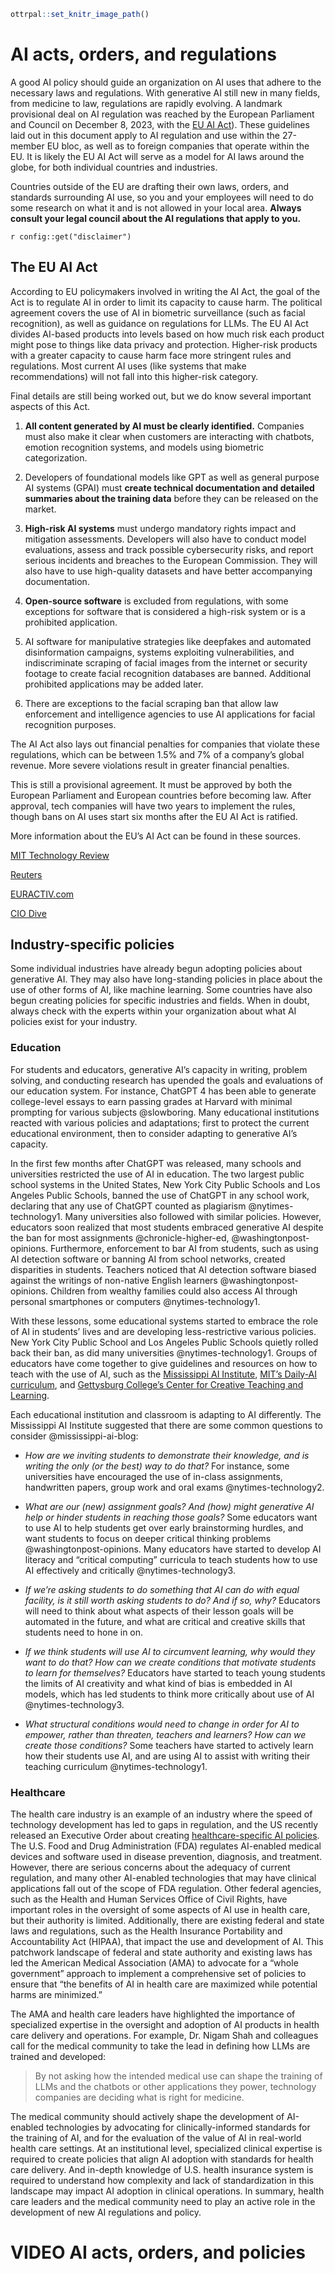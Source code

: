 ```r
ottrpal::set_knitr_image_path()
```

# AI acts, orders, and regulations

A good AI policy should guide an organization on AI uses that adhere to the necessary laws and regulations. With generative AI still new in many fields, from medicine to law, regulations are rapidly evolving. A landmark provisional deal on AI regulation was reached by the European Parliament and Council on December 8, 2023, with the [EU AI Act](https://artificialintelligenceact.eu/documents/)). These guidelines laid out in this document apply to AI regulation and use within the 27-member EU bloc, as well as to foreign companies that operate within the EU. It is likely the EU AI Act will serve as a model for AI laws around the globe, for both individual countries and industries.

Countries outside of the EU are drafting their own laws, orders, and standards surrounding AI use, so you and your employees will need to do some research on what it and is not allowed in your local area. **Always consult your legal council about the AI regulations that apply to you.**

<div class = disclaimer>
`r config::get("disclaimer")`
</div>

## The EU AI Act

According to EU policymakers involved in writing the AI Act, the goal of the Act is to regulate AI in order to limit its capacity to cause harm. The political agreement covers the use of AI in biometric surveillance (such as facial recognition), as well as guidance on regulations for LLMs. The EU AI Act divides AI-based products into levels based on how much risk each product might pose to things like data privacy and protection. Higher-risk products with a greater capacity to cause harm face more stringent rules and regulations. Most current AI uses (like systems that make recommendations) will not fall into this higher-risk category.

Final details are still being worked out, but we do know several important aspects of this Act.

1. **All content generated by AI must be clearly identified.** Companies must also make it clear when customers are interacting with chatbots, emotion recognition systems, and models using biometric categorization.

1. Developers of foundational models like GPT as well as general purpose AI systems (GPAI) must **create technical documentation and detailed summaries about the training data** before they can be released on the market.

1. **High-risk AI systems** must undergo mandatory rights impact and mitigation assessments. Developers will also have to conduct model evaluations, assess and track possible cybersecurity risks, and report serious incidents and breaches to the European Commission. They will also have to use high-quality datasets and have better accompanying documentation.

1. **Open-source software** is excluded from regulations, with some exceptions for software that is considered a high-risk system or is a prohibited application.

1. AI software for manipulative strategies like deepfakes and automated disinformation campaigns, systems exploiting vulnerabilities, and indiscriminate scraping of facial images from the internet or security footage to create facial recognition databases are banned. Additional prohibited applications may be added later.

1. There are exceptions to the facial scraping ban that allow law enforcement and intelligence agencies to use AI applications for facial recognition purposes.

The AI Act also lays out financial penalties for companies that violate these regulations, which can be between 1.5% and 7% of a company's global revenue. More severe violations result in greater financial penalties.

This is still a provisional agreement. It must be approved by both the European Parliament and European countries before becoming law. After approval, tech companies will have two years to implement the rules, though bans on AI uses start six months after the EU AI Act is ratified. 

More information about the EU's AI Act can be found in these sources.

[MIT Technology Review](https://www.technologyreview.com/2023/12/11/1084942/five-things-you-need-to-know-about-the-eus-new-ai-act/)

[Reuters](https://www.reuters.com/technology/stalled-eu-ai-act-talks-set-resume-2023-12-08/)

[EURACTIV.com](https://www.euractiv.com/section/artificial-intelligence/news/ai-act-eu-policymakers-nail-down-rules-on-ai-models-butt-heads-on-law-enforcement/)

[CIO Dive](https://www.ciodive.com/news/EU-AI-Act-penalties-guardrails-foundational-models/702192/)

## Industry-specific policies

Some individual industries have already begun adopting policies about generative AI. They may also have long-standing policies in place about the use of other forms of AI, like machine learning. Some countries have also begun creating policies for specific industries and fields. When in doubt, always check with the experts within your organization about what AI policies exist for your industry.

### Education

For students and educators, generative AI's capacity in writing, problem solving, and conducting research has upended the goals and evaluations of our education system. For instance, ChatGPT 4 has been able to generate college-level essays to earn passing grades at Harvard with minimal prompting for various subjects @slowboring. Many educational institutions reacted with various policies and adaptations; first to protect the current educational environment, then to consider adapting to generative AI's capacity. 

In the first few months after ChatGPT was released, many schools and universities restricted the use of AI in education. The two largest public school systems in the United States, New York City Public Schools and Los Angeles Public Schools, banned the use of ChatGPT in any school work, declaring that any use of ChatGPT counted as plagiarism @nytimes-technology1. Many universities also followed with similar policies. However, educators soon realized that most students embraced generative AI despite the ban for most assignments @chronicle-higher-ed, @washingtonpost-opinions. Furthermore, enforcement to bar AI from students, such as using AI detection software or banning AI from school networks, created disparities in students. Teachers noticed that AI detection software biased against the writings of non-native English learners @washingtonpost-opinions. Children from wealthy families could also access AI through personal smartphones or computers @nytimes-technology1.

With these lessons, some educational systems started to embrace the role of AI in students' lives and are developing less-restrictive various policies. New York City Public School and Los Angeles Public Schools quietly rolled back their ban, as did many universities @nytimes-technology1. Groups of educators have come together to give guidelines and resources on how to teach with the use of AI, such as the [Mississippi AI Institute](https://mississippi.ai/institute/), [MIT's Daily-AI curriculum](https://raise.mit.edu/daily/), and [Gettysburg College's Center for Creative Teaching and Learning](https://genai.sites.gettysburg.edu/). 

Each educational institution and classroom is adapting to AI differently. The Mississippi AI Institute suggested that there are some common questions to consider @mississippi-ai-blog:

-   _How are we inviting students to demonstrate their knowledge, and is writing the only (or the best) way to do that?_ For instance, some universities have encouraged the use of in-class assignments, handwritten papers, group work and oral exams @nytimes-technology2.

-   _What are our (new) assignment goals? And (how) might generative AI help or hinder students in reaching those goals?_ Some educators want to use AI to help students get over early brainstorming hurdles, and want students to focus on deeper critical thinking problems @washingtonpost-opinions. Many educators have started to develop AI literacy and "critical computing" curricula to teach students how to use AI effectively and critically @nytimes-technology3.

-   _If we’re asking students to do something that AI can do with equal facility, is it still worth asking students to do? And if so, why?_ Educators will need to think about what aspects of their lesson goals will be automated in the future, and what are critical and creative skills that students need to hone in on. 

-   _If we think students will use AI to circumvent learning, why would they want to do that? How can we create conditions that motivate students to learn for themselves?_ 
 Educators have started to teach young students the limits of AI creativity and what kind of bias is embedded in AI models, which has led students to think more critically about use of AI @nytimes-technology3. 

-   _What structural conditions would need to change in order for AI to empower, rather than threaten, teachers and learners? How can we create those conditions?_  Some teachers have started to actively learn how their students use AI, and are using AI to assist with writing their teaching curriculum @nytimes-technology1.


### Healthcare

The health care industry is an example of an industry where the speed of technology development has led to gaps in regulation, and the US recently released an Executive Order about creating [healthcare-specific AI policies](https://www.whitehouse.gov/briefing-room/blog/2023/12/14/delivering-on-the-promise-of-ai-to-improve-health-outcomes/). 
The U.S. Food and Drug Administration (FDA) regulates AI-enabled medical devices and software used in disease prevention, diagnosis, and treatment. However, there are serious concerns about the adequacy of current regulation, and many other AI-enabled technologies that may have clinical applications fall out of the scope of FDA regulation. Other federal agencies, such as the Health and Human Services Office of Civil Rights, have important roles in the oversight of some aspects of AI use in health care, but their authority is limited. Additionally, there are existing federal and state laws and regulations, such as the Health Insurance Portability and Accountability Act (HIPAA), that impact the use and development of AI. This patchwork landscape of federal and state authority and existing laws has led the American Medical Association (AMA) to advocate for a “whole government” approach to implement a comprehensive set of policies to ensure that “the benefits of AI in health care are maximized while potential harms are minimized.”

The AMA and health care leaders have highlighted the importance of specialized expertise in the oversight and adoption of AI products in health care delivery and operations. For example, Dr. Nigam Shah and colleagues call for the medical community to take the lead in defining how LLMs are trained and developed:

>   By not asking how the intended medical use can shape the training of LLMs and the chatbots or other applications they power, technology companies are deciding what is right for medicine.

The medical community should actively shape the development of AI-enabled technologies by advocating for clinically-informed standards for the training of AI, and for the evaluation of the value of AI in real-world health care settings. At an institutional level, specialized clinical expertise is required to create policies that align AI adoption with standards for health care delivery. And in-depth knowledge of U.S. health insurance system is required to understand how complexity and lack of standardization in this landscape may impact AI adoption in clinical operations. In summary, health care leaders and the medical community need to play an active role in the development of new AI regulations and policy.

# VIDEO AI acts, orders, and policies
